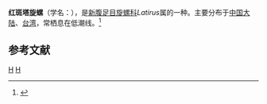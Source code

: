 {{Speciesbox
| taxon = Latirus craticulatus
| binomial_authority = ([[Linnaeus|Linnaeus]], 1758)
}}
'''红斑塔旋螺'''（学名：''{{lang|la|Latirus craticulatus}}''），是[[新腹足目|新腹足目]][[旋螺科|旋螺科]]''Latirus''属的一种。主要分布于[[中国大陆|中国大陆]]、[[台湾|台湾]]，常栖息在低潮线。<ref>{{cite web|url=http://shell.sinica.edu.tw/chinese/shellbase_detail.php?science_no=1146|title=国际贝库：红斑塔旋螺|publisher=台湾贝类资料库|accessdate=2009-08-11|archive-date=2016-03-04|archive-url=https://web.archive.org/web/20160304091337/http://shell.sinica.edu.tw/chinese/shellbase_detail.php?science_no=1146|dead-url=no}}</ref>

== 参考文献 ==
{{reflist}}
{{taxonbar}}
[[Category:_1758年描述的动物|H]]
[[Category:細帶螺科|H]]